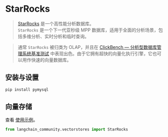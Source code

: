 # StarRocks

>[StarRocks](https://www.starrocks.io/) 是一个高性能分析数据库。  
`StarRocks` 是一个下一代亚秒级 MPP 数据库，适用于全面的分析场景，包括多维分析、实时分析和临时查询。

>通常 `StarRocks` 被归类为 OLAP，并且在 [ClickBench — 分析型数据库管理系统基准测试](https://benchmark.clickhouse.com/) 中表现出色。由于它拥有超快的向量化执行引擎，它也可以用作快速的向量数据库。

## 安装与设置


```bash
pip install pymysql
```

## 向量存储

查看 [使用示例](/docs/integrations/vectorstores/starrocks)。

```python
from langchain_community.vectorstores import StarRocks
```